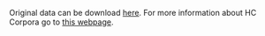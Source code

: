 Original data can be download <a href="https://d396qusza40orc.cloudfront.net/dsscapstone/dataset/Coursera-SwiftKey.zip" target="_blank">here</a>. For more information about HC Corpora go to <a href="http://www.corpora.heliohost.org/aboutcorpus.html" target="_blank">this webpage</a>.
